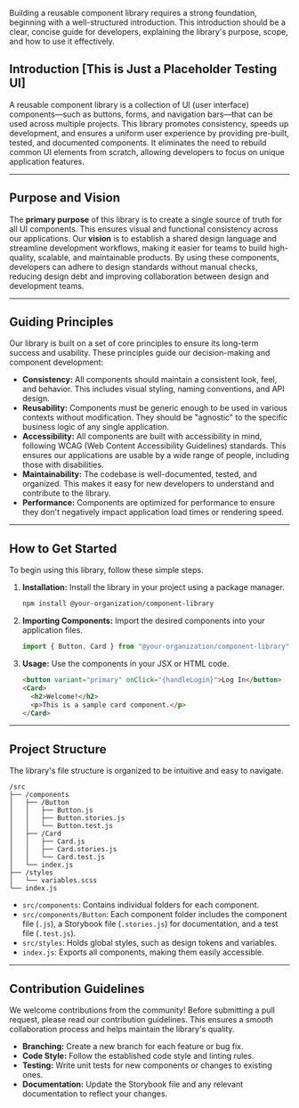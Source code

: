 Building a reusable component library requires a strong foundation, beginning with a well-structured introduction. This introduction should be a clear, concise guide for developers, explaining the library's purpose, scope, and how to use it effectively.

## Introduction [This is Just a Placeholder Testing UI]

A reusable component library is a collection of UI (user interface) components—such as buttons, forms, and navigation bars—that can be used across multiple projects. This library promotes consistency, speeds up development, and ensures a uniform user experience by providing pre-built, tested, and documented components. It eliminates the need to rebuild common UI elements from scratch, allowing developers to focus on unique application features.

---

## Purpose and Vision

The **primary purpose** of this library is to create a single source of truth for all UI components. This ensures visual and functional consistency across our applications. Our **vision** is to establish a shared design language and streamline development workflows, making it easier for teams to build high-quality, scalable, and maintainable products. By using these components, developers can adhere to design standards without manual checks, reducing design debt and improving collaboration between design and development teams.

---

## Guiding Principles

Our library is built on a set of core principles to ensure its long-term success and usability. These principles guide our decision-making and component development:

- **Consistency:** All components should maintain a consistent look, feel, and behavior. This includes visual styling, naming conventions, and API design.
- **Reusability:** Components must be generic enough to be used in various contexts without modification. They should be "agnostic" to the specific business logic of any single application.
- **Accessibility:** All components are built with accessibility in mind, following WCAG (Web Content Accessibility Guidelines) standards. This ensures our applications are usable by a wide range of people, including those with disabilities.
- **Maintainability:** The codebase is well-documented, tested, and organized. This makes it easy for new developers to understand and contribute to the library.
- **Performance:** Components are optimized for performance to ensure they don't negatively impact application load times or rendering speed.

---

## How to Get Started

To begin using this library, follow these simple steps.

1.  **Installation:** Install the library in your project using a package manager.
    ```bash
    npm install @your-organization/component-library
    ```
2.  **Importing Components:** Import the desired components into your application files.
    ```javascript
    import { Button, Card } from "@your-organization/component-library";
    ```
3.  **Usage:** Use the components in your JSX or HTML code.
    ```html
    <button variant="primary" onClick="{handleLogin}">Log In</button>
    <Card>
      <h2>Welcome!</h2>
      <p>This is a sample card component.</p>
    </Card>
    ```

---

## Project Structure

The library's file structure is organized to be intuitive and easy to navigate.

```
/src
├── /components
│   ├── /Button
│   │   ├── Button.js
│   │   ├── Button.stories.js
│   │   └── Button.test.js
│   ├── /Card
│   │   ├── Card.js
│   │   ├── Card.stories.js
│   │   └── Card.test.js
│   └── index.js
├── /styles
│   └── variables.scss
└── index.js
```

- `src/components`: Contains individual folders for each component.
- `src/components/Button`: Each component folder includes the component file (`.js`), a Storybook file (`.stories.js`) for documentation, and a test file (`.test.js`).
- `src/styles`: Holds global styles, such as design tokens and variables.
- `index.js`: Exports all components, making them easily accessible.

---

## Contribution Guidelines

We welcome contributions from the community\! Before submitting a pull request, please read our contribution guidelines. This ensures a smooth collaboration process and helps maintain the library's quality.

- **Branching:** Create a new branch for each feature or bug fix.
- **Code Style:** Follow the established code style and linting rules.
- **Testing:** Write unit tests for new components or changes to existing ones.
- **Documentation:** Update the Storybook file and any relevant documentation to reflect your changes.
